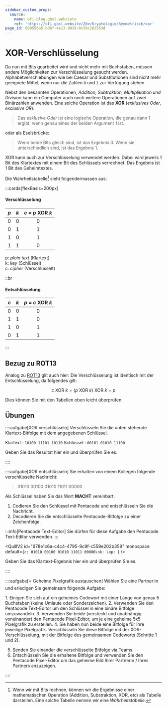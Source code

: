 ```yaml
---
sidebar_custom_props:
  source:
    name: ofi-blog.gbsl.websiete
    ref: 'https://ofi.gbsl.website/26e/Kryptologie/Symmetrisch/xor'
page_id: 098556a5-b06f-4e13-9919-0c59c262563d
---
```


# XOR-Verschlüsselung
Da nun mit Bits gearbeitet wird und nicht mehr mit Buchstaben, müssen andere Möglichkeiten zur Verschlüsselung gesucht werden. Alphabetverschiebungen wie bei Caesar und Substitutionen sind nicht mehr geeignete Mittel, wenn nur die Zahlen `0` und `1` zur Verfügung stehen.

Nebst den bekannten Operationen, *Addition, Subtraktion, Multiplikation und Division* kann ein Computer auch noch weitere Operationen auf zwei Binärzahlen anwenden. Eine solche Operation ist das **XOR** (*exklusives Oder*, *exclusive OR*):

> Das _exklusive Oder_ ist eine logische Operation, die genau dann $1$ ergibt, wenn genau eines der beiden Argument $1$ ist.

oder als Eselsbrücke:

> Wenn beide Bits gleich sind, ist das Ergebnis $0$. Wenn sie unterschiedlich sind, ist das Ergebnis $1$.

XOR kann auch zur Verschlüsselung verwendet werden. Dabei wird jeweils 1 Bit des Klartextes mit einem Bit des Schlüssels verrechnet. Das Ergebnis ist 1 Bit des Geheimtextes.

Die Wahrheitstabelle[^1] sieht folgendermassen aus:

:::cards{flexBasis=200px}
#### Verschlüsselung

  |  *p*  |  *k*  | *c* = *p* **XOR** *k* |
  | :---: | :---: | :-------------------: |
  |   0   |   0   |           0           |
  |   0   |   1   |           1           |
  |   1   |   0   |           1           |
  |   1   |   1   |           0           |

p: *plain text* (Klartext) <br/>
k: *key* (Schlüssel) <br/>
c: *cipher* (Verschlüsselt)

::br

#### Entschlüsselung
|  *c*  |  *k*  | *p* = *c* **XOR** *k* |
| :---: | :---: | :-------------------: |
|   0   |   0   |           0           |
|   1   |   1   |           0           |
|   1   |   0   |           1           |
|   0   |   1   |           1           |
:::

## Bezug zu ROT13
Analog zu [ROT13](../Antike/Caesar#rot13) gilt auch hier: Die Verschlüsselung ist identisch mit der Entschlüsselung, da folgendes gilt:

$$c \text{ XOR } k = (p \text{ XOR } k) \text{ XOR } k = p$$

Dies können Sie mit den Tabellen oben leicht überprüfen.

## Übungen
::::aufgabe[XOR verschlüsseln]
<TaskState id="55b70565-5345-4955-b256-5a03f2ac9a47" />
Verschlüsseln Sie die unten stehende Klartext-Bitfolge mit dem angegebenen Schlüssel.

Klartext
: `10100 11101 10110`
Schlüssel
: `00101 01010 11100`

Geben Sie das Resultat hier ein und überprüfen Sie es.

<String id="d928f897-07c5-46a0-ab43-cc9e9f22f062" solution="10001 10111 01010" />
::::

::::aufgabe[XOR entschlüsseln]
<TaskState id="73351a5e-164d-4bbe-8b25-9d31fde886de" />
Sie erhalten von einem Kollegen folgende verschlüsselte Nachricht:

> 01010 00100 01010 11011 00000

Als Schlüssel haben Sie das Wort **MACHT** vereinbart.

1. Codieren Sie den Schlüssel mit Pentacode und entschlüsseln Sie die Nachricht.
2. Decodieren Sie die entschlüsselte Pentacode-Bitfolge zu einer Zeichenfolge.

:::info[Pentacode Text-Editor]
Sie dürfen für diese Aufgabe den Pentacode Text-Editor verwenden.
:::

<QuillV2 id="678e1c6a-c4c4-4795-9c9f-c559e202b359" monospace default={`c: 01010 00100 01010 11011 00000\nk: \np: `} />

Geben Sie das Klartext-Ergebnis hier ein und überprüfen Sie es.

<String id="9b1e97dc-6807-4ec3-bc18-182a57b0a2d4" solution="GEIST" />
::::

::::aufgabe[⭐️ Geheime Pixelgrafik austauschen]
Wählen Sie eine Partner:in und erledigen Sie gemeinsam folgende Aufgabe:

<ProgressState id="1e1cfb99-d353-410e-a667-57d2cb2b9a9b">
1. Einigen Sie sich auf ein geheimes Codewort mit einer Länge von genau 5 Buchstaben (keine Umlaute oder Sonderzeichen).
    <Answer type="string" id="6f6eb37e-d9b9-4529-b940-e0ee2c25a1e1" />
2. Verwenden Sie den Pentacode Text-Editor um den Schlüssel in eine binäre Bitfolge umzuwandeln.
    <TextEditor />
    <Answer label="k" type="string" id="7c2e2265-1ce3-4dfa-87bd-c33f9ed2411a" fullWidth monospace />
3. Verwenden Sie beide (versteckt und unabhängig voneinander) den Pentacode Pixel-Editor, um je eine geheime 5x5 Pixelgrafik zu erstellen.
    <PixelEditor />
    <Answer label="p" type="string" id="a95e696f-ade1-4c2e-b509-8c905d49f8e3" fullWidth monospace />
4. Sie haben nun beide eine Bitfolge für Ihre jeweilige Pixelgrafik. Verschlüsseln Sie diese Bitfolge mit der XOR-Verschlüsselung, mit der Bitfolge des gemeinsamen Codeworts (Schritte 1 und 2).
    <Answer label="p" type="string" id="a95e696f-ade1-4c2e-b509-8c905d49f8e3" fullWidth disabled monospace/>
    <Answer label="k" type="string" id="7c2e2265-1ce3-4dfa-87bd-c33f9ed2411a" fullWidth disabled monospace/>
    <Answer label="c" type="string" id="b3d1e242-b492-42a3-89da-5c37d909124a" fullWidth monospace/>

5. Senden Sie einander die verschlüsselte Bitfolge via Teams.
6. Entschlüsseln Sie die erhaltene Bitfolge und verwenden Sie den Pentacode Pixel-Editor um das geheime Bild Ihrer Partnerin / Ihres Partners anzuzeigen.
    <Answer label="c" type="string" id="9b02bbe5-600d-4125-8ba6-33abc3d3abfd" fullWidth monospace/>
    <Answer label="k" type="string" id="7c2e2265-1ce3-4dfa-87bd-c33f9ed2411a" fullWidth disabled monospace/>
    <Answer label="p" type="string" id="44c7168e-4edd-41cf-a886-3870bbf570ce" fullWidth monospace/>
    <PixelEditor />
</ProgressState>
::::

[^1]: Wenn wir mit Bits rechnen, können wir die Ergebnisse einer mathematischen Operation (Addition, Substraktion, XOR, etc) als Tabelle darstellen. Eine solche Tabelle nennen wir eine _Wahrheitstabelle_.
